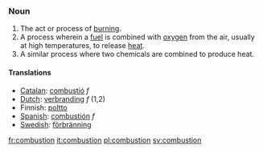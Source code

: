 ===Noun===
#The act or process of [[burn]]ing.
#A process wherein a [[fuel]] is combined with [[oxygen]] from the air, usually at high temperatures, to release [[heat]].
#A similar process where two chemicals are combined to produce heat.

====Translations====
*[[Catalan]]: [[combustió]] ''f''
*[[Dutch]]: [[verbranding]] ''f'' (1,2)
*Finnish: [[poltto]]
*[[Spanish]]: [[combustión]] ''f''
*[[Swedish]]: [[förbränning]]

[[fr:combustion]]
[[it:combustion]]
[[pl:combustion]]
[[sv:combustion]]